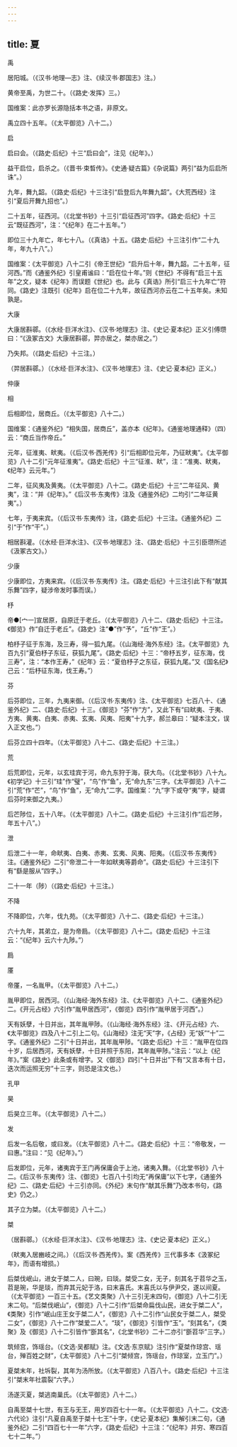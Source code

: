 ```yaml
---
---
---
```

title: 夏
---





禹

居阳城。（《汉书·地理—志》注、《续汉书·郡国志》注。）

黄帝至禹，为世二十。（《路史·发挥》三。）

国维案：此亦罗长源隐括本书之语，非原文。

禹立四十五年。（《太平御览》八十二。）

启

启曰会。（《路史·后纪》十三“启曰会”，注见《纪年》。）

益干启位，启杀之。（《晋书·束晳传》。《史通·疑古篇》《杂说篇》两引“益为后启所诛”。）

九年，舞九韶。（《路史·后纪》十三注引“启登后九年舞九韶”。《大荒西经》注引“夏后开舞九招也”。）

二十五年，征西河。（《北堂书钞》十三引“启征西河”四字。《路史·后纪》十三云“既征西河”，注：“《纪年》在二十五年。”）

即位三十九年亡，年七十八。（《真诰》十五。《路史·后纪》十三注引作“二十九年，年九十八”。）

国维案：《太平御览》八十二引《帝王世纪》“启升后十年，舞九韶。二十五年，征河西。”而《通鉴外纪》引皇甫谧曰：“启在位十年。”则《世纪》不得有“启三十五年”之文，疑本《纪年》而误题《世纪》也。此与《真诰》所引“启三十九年亡”符同。《路史》注既引《纪年》启在位二十九年，故征西河亦云在二十五年矣。未知孰是。

大康

大康居斟鄩。（《水经·巨洋水注》、《汉书·地理志》注、《史记·夏本纪》正义引傅瓒曰：“《汲冢古文》大康居斟鄩，羿亦居之，桀亦居之。”）

乃失邦。（《路史·后纪》十三注。）

（羿居斟鄩。）（《水经·巨洋水注》、《汉书·地理志》注、《史记·夏本纪》正义。）

仲康

相

后相即位，居商丘。（《太平御览》八十二。）

国维案：《通鉴外纪》“相失国，居商丘”，盖亦本《纪年》。《通鉴地理通释》（四）云：“商丘当作帝丘。”

元年，征淮夷、畎夷。（《后汉书·西羌传》引“后相即位元年，乃征畎夷”。《太平御览》八十二引“元年征淮夷”。《路史·后纪》十三“征淮、畎”，注：“准夷、畎夷，《纪年》云元年。”）

二年，征风夷及黄夷。（《太平御览》八十二。《路史·后纪》十三“二年征风、黄夷”，注：“并《纪年》。”《后汉书·东夷传》注及《通鉴外纪》二均引“二年征黄夷”。）

七年，于夷来宾。（《后汉书·东夷传》注，《路史·后纪》十三注。《通鉴外纪》二引“于”作“干”。）

相居斟灌。（《水经·巨洋水注》、《汉书·地理志》注、《路史·后纪》十三引臣瓒所述《汲冢古文》。）

少康

少康即位，方夷来宾。（《后汉书·东夷传》注。《路史·后纪》十三注引此下有“献其乐舞”四字，疑涉帝发时事而误。）

杼

帝●[宀一]宣居原，自原迁于老丘。（《太平御览》八十二、《路史·后纪》十三注。《御览》作“自迁于老丘”。《路史》注“●”作“予”，“丘”作“王”。）

柏杼子征于东海，及三寿，得一狐九尾。（《山海经·海外东经》注。《太平御览》九百九引“夏伯杼子东征，获狐九尾”。《路史·后纪》十三：“帝杼五岁，征东海，伐三寿”，注：“本作王寿，”《纪年》云：“夏伯杼子之东征，获狐九尾。”又《国名纪》己云：“后杼征东海，伐王寿。”）

芬

后芬即位，三年，九夷来御。（《后汉书·东夷传》注、《太平御览》七百八十、《通鉴外纪》二、《路史·后纪》十三。《御览》“芬”作“方”，又此下有“曰畎夷、于夷、方夷、黄夷、白夷、赤夷、玄夷、风夷、阳夷”十九字，郝兰皋曰：“疑本注文，误入正文也。”）

后芬立四十四年。（《太平御览》八十二、《路史·后纪》十三注。）

荒

后荒即位，元年，以玄珪宾于河，命九东狩于海，获大鸟。（《北堂书钞》八十九。《初学记》十三引“珪”作“璧”，“鸟”作“鱼”，无“命九东”三字。《太平御览》八十二引“荒”作“芒”，“鸟”作“鱼”，无“命九”二字。国维案：“九”字下或夺“夷”字，疑谓后芬时来御之九夷。）

后芒陟位，五十八年。（《太平御览》八十二。《路史·后纪》十三注引作“后芒陟，年五十八”。）

泄

后泄二十一年，命畎夷、白夷、赤夷、玄夷、风夷、阳夷。（《后汉书·东夷传》注。《通鉴外纪》二引“帝泄二十一年如畎夷等爵命”。《路史·后纪》十三注引下有“繇是服从”四字。）

二十一年（陟）（《路史·后纪》十三注。）

不降

不降即位，六年，伐九苑。（《太平御览》八十二、《路史·后纪》十三注。）

六十九年，其弟立，是为帝扃。（《太平御览》八十二。《路史·后纪》十三注云：“《纪年》云六十九陟。”）

扃

厪

帝厪，一名胤甲。（《太平御览》八十二。）

胤甲即位，居西河。（《山海经·海外东经》注、《太平御览》八十二、《通鉴外纪》二。《开元占经》六引作“胤甲居西河”，《御览》四引作“胤甲居于河西”。）

天有妖孽，十日并出，其年胤甲陟。（《山海经·海外东经》注、《开元占经》六、《太平御览》四及八十二引上二句。《山海经》注无“天”字，《占经》无“妖”“十”二字。《通鉴外纪》二引“十日并出，其年胤甲陟。“《路史·后纪》十三：“胤甲在位四十岁，后居西河，天有妖孽，十日并照于东阳，其年胤甲陟。”注云：“以上《纪年》。”案《路史》此条或有增字。又《御览》四引“十日并出”下有“又言本有十日，迭次而运照无穷”十三字，则恐是注文也。）

孔甲

昊

后昊立三年。（《太平御览》八十二。）

发

后发一名后敬，或曰发。（《太平御览》八十二。《路史·后纪》十三：“帝敬发，一曰惠。”注曰：“见《纪年》。”）

后发即位，元年，诸夷宾于王门再保庸会于上池，诸夷入舞。（《北堂书钞》八十二。《后汉书·东夷传》注、《御览》七百八十引均无“再保庸”以下七字，《通鉴外纪》二、《路史·后纪》十三引亦同。《外纪》末句作“献其乐舞”乃改本书句，《路史》仍之。）

其子立为桀。（《太平御览》八十二。）

桀

（居斟鄩。）（《水经·巨洋水注》、《汉书·地理志》注、《史记·夏本纪》正义。）

（畎夷入居豳岐之间。）（《后汉书·西羌传》。案《西羌传》三代事多本《汲冢纪年》，而语有增损。）

后桀伐岷山，进女于桀二人，曰琬，曰琰。桀受二女，无子，刻其名于苕华之玉，苕是琬，华是琰，而弃其元妃于洛，曰末喜氏。末喜氏以与伊尹交，遂以间夏。（《太平御览》一百三十五。《艺文类聚》八十三引无末四句，《御览》八十二引无末二句。“后桀伐岷山”，《御览》八十二引作“后桀命扁伐山民，进女于桀二人”，《类聚》引作“岷山庄王女于桀二人”，《御览》八十二引作“山民女于桀二人，桀受二女”，《御览》八十二作“桀爱二人”。“琰”，《御览》引皆作“玉”。“刻其名”，《类聚》及《御览》八十二引皆作“斵其名”，《北堂书钞》二十二亦引“斵苕华”三字。）

筑倾宫，饰瑶台。（《文选·吴都赋》注。《文选·东京赋》注引作“夏桀作琼宫、瑶台，殚百姓之财”，《太平御览》八十二引“桀倾宫，饰瑶台，作琼室，立玉门”。）



夏桀末年，社坼裂，其年为汤所放。（《太平御览》八百八十。《路史·后纪》十三注引“桀末年社震裂”六字。）

汤遂灭夏，桀逃南巢氏。（《太平御览》八十二。）

自禹至桀十七世，有王与无王，用岁四百七十一年。（《太平御览》八十二。《文选·六代论》注引“凡夏自禹至于桀十七王”十字，《史记·夏本纪》集解引末二句，《通鉴外纪》二引“四百七十一年”六字，《路史·后纪》十三注：“《纪年》并穷、寒四百七十二年。”）